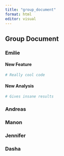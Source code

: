 ```yaml
---
title: "group_document"
format: html
editor: visual
---
```


## Group Document

### Emilie

#### New Feature

```r
# Really cool code
```

#### New Analysis

```r
# Gives insane results 
```

### Andreas

### Manon

### Jennifer

### Dasha
